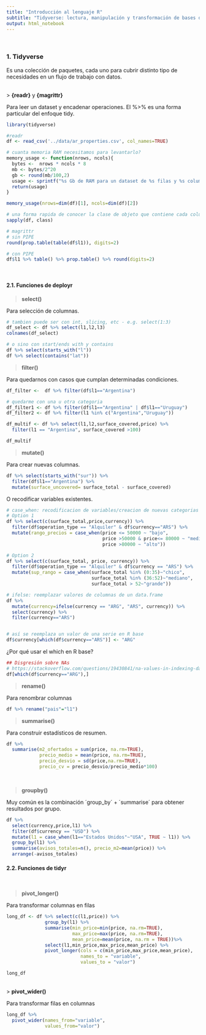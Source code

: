 ```yaml
---
title: "Introducción al lenguaje R"
subtitle: "Tidyverse: lectura, manipulación y transformación de bases de datos"
output: html_notebook
---
```


<br>

### 1. Tidyverse

Es una colección de paquetes, cada uno para cubrir distinto tipo de necesidades en un flujo de trabajo con datos.

<br> \> **{readr}** y **{magrittr}**

Para leer un dataset y encadenar operaciones. El %\>% es una forma particular del enfoque tidy.

```r
library(tidyverse)

#readr
df <- read_csv('../data/ar_properties.csv', col_names=TRUE)

# cuanta memoria RAM necesitamos para levantarlo?
memory_usage <- function(nrows, ncols){
  bytes <-  nrows * ncols * 8
  mb <- bytes/2^20
  gb <- round(mb/100,2)
  usage <- sprintf("%s Gb de RAM para un dataset de %s filas y %s columnas",gb,nrows,ncols)
  return(usage)
}

memory_usage(nrows=dim(df)[1], ncols=dim(df)[2])

# una forma rapida de conocer la clase de objeto que contiene cada columna
sapply(df, class)

# magrittr
# sin PIPE
round(prop.table(table(df$l1)), digits=2)

# con PIPE
df$l1 %>% table() %>% prop.table() %>% round(digits=2)
```

<br>

#### 2.1. Funciones de deployr

> **select()**

Para selección de columnas.

```r

# tambien puede ser con int, slicing, etc - e.g. select(1:3)
df_select <- df %>% select(l1,l2,l3) 
colnames(df_select)

# o sino con start/ends with y contains
df %>% select(starts_with("l"))
df %>% select(contains("lat"))
```

> **filter()**

Para quedarnos con casos que cumplan determinadas condiciones.

```r
df_filter <-  df %>% filter(df$l1=="Argentina") 

# quedarme con una u otra categoria
df_filter1 <- df %>% filter(df$l1=="Argentina" | df$l1=="Uruguay")
df_filter2 <- df %>% filter(l1 %in% c("Argentina","Uruguay"))

df_multif <- df %>% select(l1,l2,surface_covered,price) %>% 
  filter(l1 == "Argentina", surface_covered >100) 

df_multif
```

> **mutate()**

Para crear nuevas columnas.

```r

df %>% select(starts_with("sur")) %>% 
  filter(df$l1=="Argentina") %>%  
  mutate(surface_uncovered= surface_total - surface_covered)
```

O recodificar variables existentes.

```r
# case_when: recodificacion de variables/creacion de nuevas categorias
# Option 1
df %>% select(c(surface_total,price,currency)) %>% 
  filter(df$operation_type == "Alquiler" & df$currency=="ARS") %>% 
  mutate(rango_precios = case_when(price <= 50000 ~ "bajo",
                                   price >50000 & price<= 80000 ~ "medio",
                                   price >80000 ~ "alto"))

# Option 2
df %>% select(c(surface_total, price, currency)) %>% 
  filter(df$operation_type == "Alquiler" & df$currency == "ARS") %>%
  mutate(sup_rango = case_when(surface_total %in% (0:35)~"chico",
                               surface_total %in% (36:52)~"mediano",
                               surface_total > 52~"grande"))

# ifelse: reemplazar valores de columnas de un data.frame
df %>% 
  mutate(currency=ifelse(currency == "ARG", "ARS", currency)) %>% 
  select(currency) %>% 
  filter(currency=="ARS")


# así se reemplaza un valor de una serie en R base
df$currency[which(df$currency=="ARS")] <- "ARG"
```

¿Por qué usar el which en R base?

```r
## Disgresión sobre NAs
# https://stackoverflow.com/questions/19430841/na-values-in-indexing-data-frame
df[which(df$currency=="ARG"),]
```

> **rename()**

Para renombrar columnas

```r

df %>% rename("pais"="l1")
```

> **summarise()**

Para construir estadísticos de resumen.

```r

df %>% 
  summarise(m2_ofertados = sum(price, na.rm=TRUE),
            precio_medio = mean(price, na.rm=TRUE),
            precio_desvio = sd(price,na.rm=TRUE),
            precio_cv = precio_desvio/precio_medio*100)


```

<br>

> **groupby()**

Muy común es la combinación ´group_by´ + ´summarise´ para obtener resultados por grupo.

```r

df %>%
  select(currency,price,l1) %>% 
  filter(df$currency == "USD") %>% 
  mutate(l1 = case_when(l1=="Estados Unidos"~"USA", TRUE ~ l1)) %>% 
  group_by(l1) %>% 
  summarise(avisos_totales=n(), precio_m2=mean(price)) %>% 
  arrange(-avisos_totales)

```

#### 2.2. Funciones de tidyr

<br>

> **pivot_longer()**

Para transformar columnas en filas

```r

long_df <- df %>% select(c(l1,price)) %>% 
              group_by(l1) %>% 
              summarise(min_price=min(price, na.rm=TRUE),
                        max_price=max(price, na.rm=TRUE),
                        mean_price=mean(price, na.rm = TRUE))%>% 
              select(l1,min_price,max_price,mean_price) %>% 
              pivot_longer(cols = c(min_price,max_price,mean_price),
                           names_to = "variable",
                           values_to = "valor")

long_df
```

<br> \> **pivot_wider()**

Para transformar filas en columnas

```r

long_df %>% 
  pivot_wider(names_from="variable",
              values_from="valor")

```